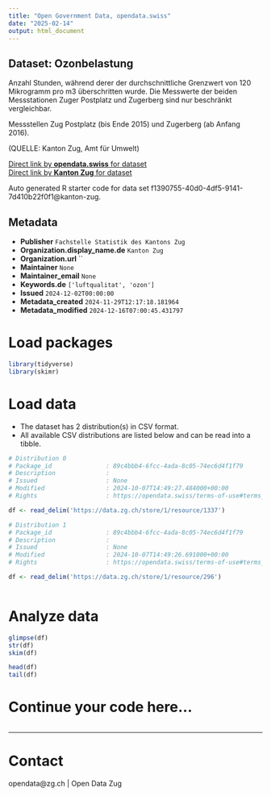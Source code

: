 ```yaml
---
title: "Open Government Data, opendata.swiss"
date: "2025-02-14"
output: html_document
---
```


## Dataset: Ozonbelastung

Anzahl Stunden, während derer der durchschnittliche Grenzwert von 120 Mikrogramm pro m3 überschritten wurde. Die Messwerte der beiden Messstationen Zuger Postplatz und Zugerberg sind nur beschränkt vergleichbar.

Messstellen Zug Postplatz (bis Ende 2015) und Zugerberg (ab Anfang 2016).

(QUELLE: Kanton Zug, Amt für Umwelt)

[Direct link by **opendata.swiss** for dataset](https://opendata.swiss/de/dataset/ozonbelastung)<br>
[Direct link by **Kanton Zug** for dataset](https://www.zg.ch/behoerden/gesundheitsdirektion/statistikfachstelle/themen/raum-und-umwelt/umwelt)

Auto generated R starter code for data set f1390755-40d0-4df5-9141-7d410b22f0f1@kanton-zug.

## Metadata

- **Publisher** `Fachstelle Statistik des Kantons Zug`
- **Organization.display_name.de** `Kanton Zug`
- **Organization.url** ``
- **Maintainer** `None`
- **Maintainer_email** `None`
- **Keywords.de** `['luftqualitat', 'ozon']`
- **Issued** `2024-12-02T00:00:00`
- **Metadata_created** `2024-11-29T12:17:18.181964`
- **Metadata_modified** `2024-12-16T07:00:45.431797`


# Load packages

```r

library(tidyverse)
library(skimr)

```

# Load data

-   The dataset has 2 distribution(s) in CSV format.
-   All available CSV distributions are listed below and can be read into a tibble.

```r

# Distribution 0
# Package_id               : 89c4bbb4-6fcc-4ada-8c05-74ec6d4f1f79
# Description              : 
# Issued                   : None
# Modified                 : 2024-10-07T14:49:27.484000+00:00
# Rights                   : https://opendata.swiss/terms-of-use#terms_by

df <- read_delim('https://data.zg.ch/store/1/resource/1337')

# Distribution 1
# Package_id               : 89c4bbb4-6fcc-4ada-8c05-74ec6d4f1f79
# Description              : 
# Issued                   : None
# Modified                 : 2024-10-07T14:49:26.691000+00:00
# Rights                   : https://opendata.swiss/terms-of-use#terms_by

df <- read_delim('https://data.zg.ch/store/1/resource/296')



```

# Analyze data

```r

glimpse(df)
str(df)
skim(df)

head(df)
tail(df)

```

# Continue your code here...

```r

```

------------------------------------------------------------------------

# Contact

opendata@zg.ch | Open Data Zug
